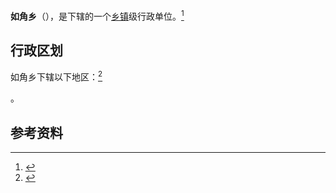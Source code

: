 {{中国乡级行政区|54/23/37/203/000}}

'''如角乡'''（{{bo|z=རུ་ཀྱོག་}}），是{{PRC admin/fullname|54/23/37/203/000|3}}下辖的一个[[乡镇|乡镇]]级行政单位。<ref>{{PRC admin/ref sgc|{{PRC admin/parent|54/23/37/203/000}}}}</ref>

== 行政区划 ==

如角乡下辖以下地区：<ref>{{PRC admin/ref sgc|54/23/37/203/000}}</ref>

{{PRC admin/children|54/23/37/203/000}}。

== 参考资料 ==

{{reflist}}

{{行政区划小作品}}
{{PRC admin/navcat|54/23/37/203/000}}